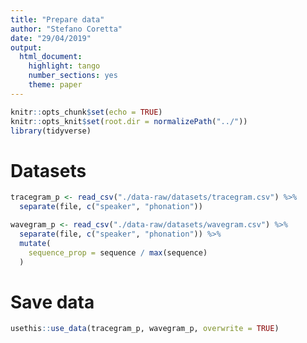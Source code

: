 ```yaml
---
title: "Prepare data"
author: "Stefano Coretta"
date: "29/04/2019"
output: 
  html_document: 
    highlight: tango
    number_sections: yes
    theme: paper
---
```


```r
knitr::opts_chunk$set(echo = TRUE)
knitr::opts_knit$set(root.dir = normalizePath("../"))
library(tidyverse)
```

# Datasets

```r
tracegram_p <- read_csv("./data-raw/datasets/tracegram.csv") %>%
  separate(file, c("speaker", "phonation"))
```

```r
wavegram_p <- read_csv("./data-raw/datasets/wavegram.csv") %>%
  separate(file, c("speaker", "phonation")) %>%
  mutate(
    sequence_prop = sequence / max(sequence)
  )
```

# Save data

```r
usethis::use_data(tracegram_p, wavegram_p, overwrite = TRUE)
```


